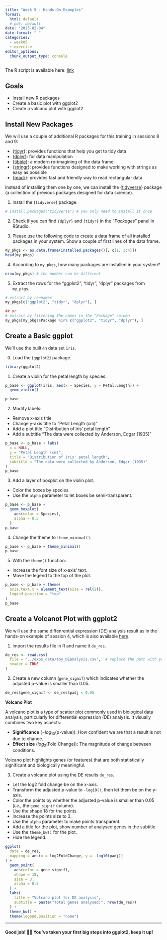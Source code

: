 ```yaml
---
title: "Week 5 - Hands-On Examples"
format: 
  html: default
  # pdf: default
date: "2025-02-04"
date-format: " "
categories: 
  - week05
  - exercise
editor_options: 
  chunk_output_type: console
---
```


The R script is available here:
[link](https://raw.githubusercontent.com/InforBio/IOC/refs/heads/main/ioc_r/week05/r_w05_exos.R)

## Goals

- Install new R packages
- Create a basic plot with ggplot2
- Create a volcano plot with ggplot2

## Install New Packages

We will use a couple of additional R packages for this training in sessions 8 and 9:

- {[tidyr](https://tidyr.tidyverse.org)}: provides functions that help you get to tidy data
- {[dplyr](https://dplyr.tidyverse.org)}: for data manipulation
- {[tibble](https://tibble.tidyverse.org/)}: a modern re-imagining of the data frame
- {[stringr](https://stringr.tidyverse.org/)}: provides functions designed to make working with strings as easy as possible
- {[readr](https://readr.tidyverse.org)}: provides fast and friendly way to read rectangular data 

Instead of installing them one by one, we can install the {[tidyverse](https://www.tidyverse.org)} package (a collection of previous packages designed for data science).

1. Install the {`tidyverse`} package.

```r
# install.packages("tidyverse") # you only need to install it once
```

2. Check if you can find `{dplyr}` and `{tidyr}` in the "*Packages*" panel in RStudio.

3. Please use the following code to create a data frame of all installed packages in your system.
Show a couple of first lines of the data frame.

```r
my_pkgs <- as.data.frame(installed.packages()[, c(1, 3:4)])
head(my_pkgs)
```

4. According to `my_pkgs`, how many packages are installed in your system?

```r
nrow(my_pkgs) # the number can be different
```

5. Extract the rows for the "ggplot2", "tidyr", "dplyr" packages from `my_pkgs`.

```r
# extract by rownames
my_pkgs[c("ggplot2", "tidyr", "dplyr"), ]

## or
# extract by filtering the names in the "Package" column
my_pkgs[my_pkgs$Package %in% c("ggplot2", "tidyr", "dplyr"), ]
```


## Create a Basic ggplot

We'll use the built-in data set `iris`.

0. Load the {`ggplot2`} package.

```r
library(ggplot2)
```

1. Create a violin for the petal length by species.

```r
p_base <- ggplot(iris, aes(x = Species, y = Petal.Length)) +
  geom_violin()

p_base
```

2. Modify labels:

- Remove x-axis title
- Change y-axis title to "Petal Length (cm)"
- Add a plot title "Distribution of iris' petal length"
- Add a subtitle "The data were collected by Anderson, Edgar (1935)"

```r
p_base <- p_base + labs(
  x = NULL,
  y = "Petal Length (cm)",
  title = "Distribution of iris' petal length",
  subtitle = "The data were collected by Anderson, Edgar (1935)"
)
p_base
```


3. Add a layer of boxplot on the violin plot.

- Color the boxes by species.
- Use the `alpha` parameter to let boxes be semi-transparent.

```r
p_base <- p_base +
  geom_boxplot(
    aes(color = Species),
    alpha = 0.5
  )
p_base
```

4. Change the theme to `theme_minimal()`. 

```r
p_base <- p_base + theme_minimal()
p_base
```

5. With the `theme()` function:

- Increase the font size of x-axis' text.
- Move the legend to the top of the plot.

```r
p_base <- p_base + theme(
  axis.text.x = element_text(size = rel(2)),
  legend.position = "top"
)
p_base
```

## Create a Volcanot Plot with ggplot2

We will use the same diffenrential expression (DE) analysis result as in the hands-on example of session 4, which is also available [here](https://raw.githubusercontent.com/InforBio/IOC/refs/heads/main/ioc_r/exos_data/toy_DEanalysis.csv).

1. Import the results file in R and name it `de_res`.

```r
de_res <- read.csv(
  file = "../exos_data/toy_DEanalysis.csv",  # replace the path with your own
  header = TRUE
)
```

2. Create a new column (`gene_signif`) which indicates whether the adjusted p-value is smaller than 0.05.

```r
de_res$gene_signif <- de_res$padj < 0.05
```

:::{.callout-tip}
**Volcano Plot**

A volcano plot is a type of scatter plot commonly used in biological data analysis, particularly for differential expression (DE) analysis. It visually combines two key aspects:

- **Significance** ($-log_{10}(\text{p-value})$): How confident we are that a result is not due to chance.
- **Effect size** ($log_{2}(\text{Fold Change})$): The magnitude of change between conditions.

Volcano plot highlights genes (or features) that are both statistically significant and biologically meaningful.
:::

3. Create a volcano plot using the DE results `de_res`.

- Let the log2 fold change be on the x-axis.
- Transform the adjusted p-value to `-log10()`, then let them be on the y-axis.
- Color the points by whether the adjusted p-value is smaller than 0.05 (*i.e.*, the `gene_signif` column).
- Use the shape 18 for the points.
- Increase the points size to 3.
- Use the `alpha` parameter to make points transparent.
- Add a title for the plot, show number of analysed genes in the subtitle.
- Use the `theme_bw()` for the plot.
- Hide the legend.

```r
ggplot(
  data = de_res,
  mapping = aes(x = log2FoldChange, y = -log10(padj))
) +
  geom_point(
    aes(color = gene_signif),
    shape = 18,
    size = 3,
    alpha = 0.5
  ) +
  labs(
    title = "Volcano plot for DE analysis",
    subtitle = paste("Total genes analysed:", nrow(de_res))
  ) +
  theme_bw() +
  theme(legend.position = "none")
```


---

#### Good job! 👏👏 You've taken your first big steps into ggplot2, keep it up! 


